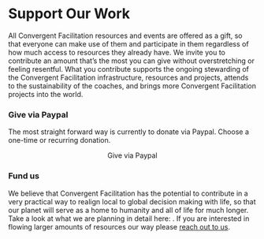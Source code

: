 
# Support Our Work

All Convergent Facilitation resources and events are offered as a gift, so that everyone can make use of them and participate in them regardless of how much access to resources they already have. We invite you to contribute an amount that’s the most you can give without overstretching or feeling resentful. What you contribute supports the ongoing stewarding of the Convergent Facilitation infrastructure, resources and projects, attends to the sustainability of the coaches, and brings more Convergent Facilitation projects into the world.

### Give via Paypal

The most straight forward way is currently to donate via Paypal. Choose a one-time or recurring donation.

<center><Link className="button button--primary" to="https://www.paypal.com/donate/?hosted_button_id=LHSVKUQLW9NEU">
           Give via Paypal
          </Link></center>

### Fund us

We believe that Convergent Facilitation has the potential to contribute in a very practical way to realign local to global decision making with life, so that our planet will serve as a home to humanity and all of life for much longer. Take a look at what we are planning in detail here: . If you are interested in flowing larger amounts of resources our way please [reach out to us](/contact).
